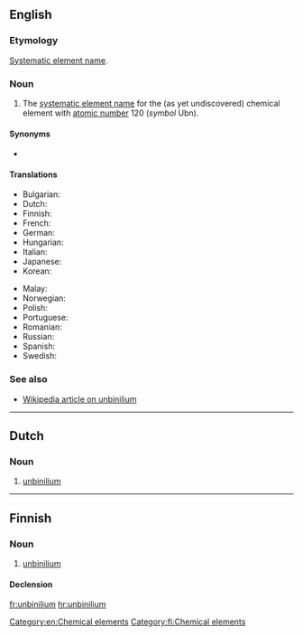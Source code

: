 {{also|Unbinilium}}
==English==
{{elements|Ubn|ununennium|Uue|unbiunium|Ubu}}

===Etymology===
[[w:Systematic element name|Systematic element name]].

===Noun===
{{en-noun|-}}

# The [[systematic element name]] for the (as yet undiscovered) chemical element with [[atomic number]] 120 (''symbol'' Ubn).

====Synonyms====
* {{l|en|eka-radium}}

====Translations====
{{trans-top|chemical element}}
* Bulgarian: {{t|bg|унбинилий|m|tr=unbinílij}}
* Dutch: {{t|nl|unbinilium|n}}
* Finnish: {{t|fi|unbinilium}}
* French: {{t+|fr|unbinilium|m}}
* German: {{t|de|Unbinilium|n}}
* Hungarian: {{t|hu|unbinilium}}
* Italian: {{t+|it|unbinilio|m}}
* Japanese: {{t|ja|ウンビニリウム|tr=unbiniriumu}}
* Korean: {{t|ko|운비닐륨|tr=unbinillyum}}
{{trans-mid}}
* Malay: {{t|ms|unbinilium}}
* Norwegian: {{t|no|unbinilium}}
* Polish: {{t|pl|unbinilium|m}}
* Portuguese: {{t|pt|unbinílio|m}}
* Romanian: {{t|ro|unbiniliu|n}}
* Russian: {{t+|ru|унбини́лий|m}}
* Spanish: {{t|es|unbinilio|m}}
* Swedish: {{t|sv|unbinilium}}
{{trans-bottom}}

===See also===
* [[w:Unbinilium|Wikipedia article on unbinilium]]

[[Category:en:Chemical elements]]

----

==Dutch==
{{elements|Ubn|ununennium|Uue|unbiunium|Ubu|lang=nl}}

===Noun===
{{nl-noun|n|-|-}}

# [[#English|unbinilium]]

----

==Finnish==
{{wikipedia|lang=fi}}

===Noun===
{{head|fi|noun}}

# [[#English|unbinilium]]

====Declension====
{{fi-decl-risti|n=sg|unbinilium|||a|i=0}}

[[Category:fi:Chemical elements]]

[[fr:unbinilium]]
[[hr:unbinilium]]
